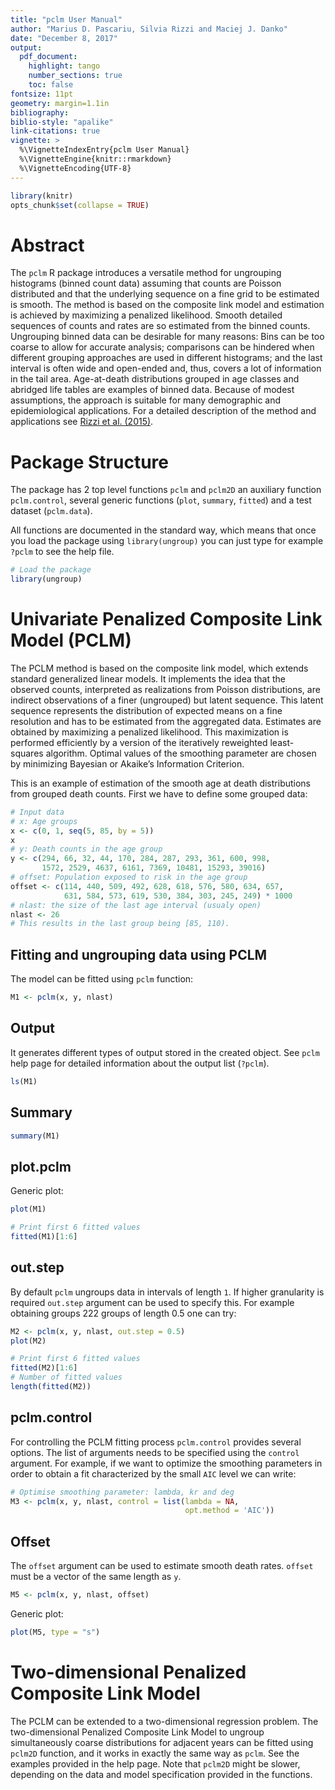 ```yaml
---
title: "pclm User Manual"
author: "Marius D. Pascariu, Silvia Rizzi and Maciej J. Danko"
date: "December 8, 2017"
output: 
  pdf_document:
    highlight: tango
    number_sections: true
    toc: false
fontsize: 11pt
geometry: margin=1.1in
bibliography: 
biblio-style: "apalike"
link-citations: true
vignette: >
  %\VignetteIndexEntry{pclm User Manual}
  %\VignetteEngine{knitr::rmarkdown}
  %\VignetteEncoding{UTF-8}
---
```


```r
library(knitr)
opts_chunk$set(collapse = TRUE)
```

# Abstract

The `pclm` R package introduces a versatile method for ungrouping histograms (binned count data) assuming that counts are Poisson distributed and that the underlying sequence on a fine grid to be estimated is smooth. The method is based on the composite link model and estimation is achieved by maximizing a penalized likelihood. Smooth detailed sequences of counts and rates are so estimated from the binned counts. Ungrouping binned data can be desirable for many reasons: Bins can be too coarse to allow for accurate analysis; comparisons can be hindered when different grouping approaches are used in different histograms; and the last interval is often wide and open-ended and, thus, covers a lot of information in the tail area. Age-at-death distributions grouped in age classes and abridged life tables are examples of binned data. Because of modest assumptions, the approach is suitable for many demographic and epidemiological applications. For a detailed description of the method and applications see [Rizzi et al. (2015)](https://doi.org/10.1093/aje/kwv020).

# Package Structure  
The package has 2 top level functions `pclm` and `pclm2D` an auxiliary function `pclm.control`, several generic functions (`plot`, `summary`, `fitted`) and a test dataset (`pclm.data`).

All functions are documented in the standard way, which means that once you load the package using `library(ungroup)` you can just type for example `?pclm` to see the help file.


```r
# Load the package
library(ungroup)
```

# Univariate Penalized Composite Link Model (PCLM)

The PCLM method is based on the composite link model, which extends standard generalized linear models. It implements the idea that the observed counts, interpreted as realizations from Poisson distributions, are indirect observations of a finer (ungrouped) but latent sequence. This latent sequence represents the distribution of expected means on a fine resolution and has to be estimated from the aggregated data. Estimates are obtained by maximizing a penalized likelihood. This maximization is performed efficiently by a version of the iteratively reweighted least-squares algorithm. Optimal values of the smoothing parameter are chosen by minimizing Bayesian or Akaike's Information Criterion.

This is an example of estimation of the smooth age at death distributions from grouped death counts. First we have to define some grouped data:

```r
# Input data  
# x: Age groups
x <- c(0, 1, seq(5, 85, by = 5))
x
# y: Death counts in the age group
y <- c(294, 66, 32, 44, 170, 284, 287, 293, 361, 600, 998,  
       1572, 2529, 4637, 6161, 7369, 10481, 15293, 39016)
# offset: Population exposed to risk in the age group
offset <- c(114, 440, 509, 492, 628, 618, 576, 580, 634, 657, 
            631, 584, 573, 619, 530, 384, 303, 245, 249) * 1000
# nlast: the size of the last age interval (usualy open)
nlast <- 26
# This results in the last group being [85, 110).
```

## Fitting and ungrouping data using PCLM
The model can be fitted using `pclm` function:
```r
M1 <- pclm(x, y, nlast)
```

## Output
It generates different types of output stored in the created object. See `pclm` help page for detailed information about the output list (`?pclm`). 
```r
ls(M1)
```

## Summary
```r
summary(M1)
```

## plot.pclm
Generic plot:
```r
plot(M1)

# Print first 6 fitted values
fitted(M1)[1:6]
```

## out.step

By default `pclm` ungroups data in intervals of length `1`. If higher granularity is required `out.step` argument can be used to specify this. For example obtaining groups 222 groups of length 0.5 one can try: 

```r
M2 <- pclm(x, y, nlast, out.step = 0.5)
plot(M2)
```

```r
# Print first 6 fitted values
fitted(M2)[1:6]
# Number of fitted values
length(fitted(M2))
```

## pclm.control

For controlling the PCLM fitting process `pclm.control` provides several options. The list of arguments needs to be specified using the `control` argument. For example, if we want to optimize the smoothing parameters in order to obtain a fit characterized by the small `AIC` level we can write:

```r
# Optimise smoothing parameter: lambda, kr and deg
M3 <- pclm(x, y, nlast, control = list(lambda = NA, 
                                       opt.method = 'AIC'))
```

## Offset
The `offset` argument can be used to estimate smooth death rates. `offset` must be a vector of the same length as `y`. 

```r
M5 <- pclm(x, y, nlast, offset)
```

Generic plot:
```r
plot(M5, type = "s")
```


# Two-dimensional Penalized Composite Link Model 

The PCLM can be extended to a two-dimensional regression problem. The two-dimensional Penalized Composite Link Model to ungroup simultaneously coarse distributions for adjacent years can be fitted using `pclm2D` function, and it works in exactly the same way as `pclm`. See the examples provided in the help page. Note that `pclm2D` might be slower, depending on the data and model specification provided in the functions.



















